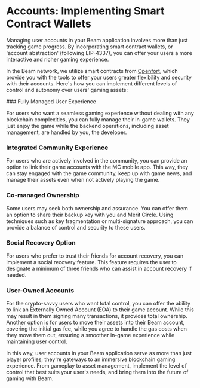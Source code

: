 
# Accounts: Implementing Smart Contract Wallets


Managing user accounts in your Beam application involves more than just tracking game progress. By incorporating smart contract wallets, or 'account abstraction' (following EIP-4337), you can offer your users a more interactive and richer gaming experience.

In the Beam network, we utilize smart contracts from [Openfort](https://www.openfort.xyz/docs), which provide you with the tools to offer your users greater flexibility and security with their accounts. Here's how you can implement different levels of control and autonomy over users' gaming assets:



<Steps>
### Fully Managed User Experience

For users who want a seamless gaming experience without dealing with any blockchain complexities, you can fully manage their in-game wallets. They just enjoy the game while the backend operations, including asset management, are handled by you, the developer.

### Integrated Community Experience

For users who are actively involved in the community, you can provide an option to link their game accounts with the MC mobile app. This way, they can stay engaged with the game community, keep up with game news, and manage their assets even when not actively playing the game.

### Co-managed Ownership

Some users may seek both ownership and assurance. You can offer them an option to share their backup key with you and Merit Circle. Using techniques such as key fragmentation or multi-signature approach, you can provide a balance of control and security to these users.

### Social Recovery Option

For users who prefer to trust their friends for account recovery, you can implement a social recovery feature. This feature requires the user to designate a minimum of three friends who can assist in account recovery if needed.

### User-Owned Accounts

For the crypto-savvy users who want total control, you can offer the ability to link an Externally Owned Account (EOA) to their game account. While this may result in them signing many transactions, it provides total ownership. Another option is for users to move their assets into their Beam account, covering the initial gas fee, while you agree to handle the gas costs when they move them out, ensuring a smoother in-game experience while maintaining user control.

</Steps>

In this way, user accounts in your Beam application serve as more than just player profiles; they're gateways to an immersive blockchain gaming experience. From gameplay to asset management, implement the level of control that best suits your user's needs, and bring them into the future of gaming with Beam.




